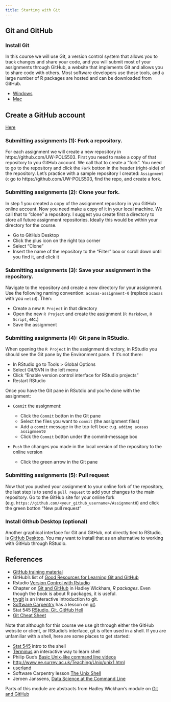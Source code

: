 ```yaml
---
title: Starting with Git
---
```


## Git and GitHub

### Install Git

In this course we will use Git, a version control system that allows you to track changes and share your code, and you will submit most of your assignments through GitHub, a website that implements Git and allows you to share code with others. Most software developers use these tools, and a large number of R packages are hosted and can be downloaded from GitHub.

- [Windows](http://git-scm.com/download/win)
- [Mac](http://git-scm.com/download/mac)

## Create a GitHub account

[Here](https://github.com/join?source=header-home)

### Submitting assignments (1): Fork a repository.

For each assignment we will create a new repository in https://github.com/UW-POLS503. First you need to make a copy of that repository to you GitHub account. We call that to create a "fork". You need to go to the repository and click the `Fork` botton in the header (right-side) of the repository. Let's practice with a sample repository I created: `Assignment 0`: go to https://github.com/UW-POLS503, find the repo, and create a fork.

### Submitting assignments (2): Clone your fork.

In step 1 you created a copy of the assignment repository in you GitHub online account. Now you need make a copy of it in your local machine. We call that to "clone" a repository. I suggest you create first a directory to store all future assignment repositories. Ideally this would be within your directory for the course.

- Go to GitHub Desktop
- Click the plus icon on the right top corner
- Select "Clone"
- Insert the name of the repository to the "Filter" box or scroll down until you find it, and click it

### Submitting assignments (3): Save your assignment in the repository.

Navigate to the repository and create a new directory for your assignment. Use the following naming convention: `acasas-assignment-0` (replace `acasas` with you `netid`). Then:

- Create a new `R Project` in that directory
- Open the new `R Project` and create the assignment (`R Markdown`, `R Script`, etc.)
- Save the assignment

### Submitting assignments (4): Git pane in RStudio.

When opening the `R Project` in the assignment directory, in RStudio you should see the Git pane by the Environment pane. If it's not there:

- In RStudio go to Tools > Global Options
- Select Git/SVN in the left menu
- Click "Enable version control interface for RStudio projects"
- Restart RStudio

Once you have the Git pane in RSutdio and you're done with the assignment:

- `Commit` the assignment:

    - Click the `Commit` botton in the Git pane
    - Select the files you want to `commit` (the assignment files)
    - Add a `commit` message in the top-left box: e.g. `adding acasas assignment0`
    - Click the `Commit` botton under the commit-message box

- `Push` the changes you made in the local version of the repository to the online version

    - Click the green arrow in the Git pane

### Submitting assignments (5): Pull request

Now that you pushed your assignment to your online fork of the repository, the last step is to send a `pull request` to add your changes to the main repository. Go to the GitHub site for your online fork (e.g. `https://github.com/<your_github_username>/Assignment0`) and click the green botton "New pull request"


### Install Github Desktop (optional)

Another graphical interface for Git and GitHub, not directly tied to RStudio, is [GitHub Desktop](https://desktop.github.com/). You may want to install that as an alternative to
working with GitHub through RStudio.


## References

- [GitHub training material](https://training.github.com/kit/)
- GitHub's list of [Good Resources for Learning Git and GitHub](https://help.github.com/articles/good-resources-for-learning-git-and-github/)
- Rstudio [Version Control with Rstudio](https://support.rstudio.com/hc/en-us/articles/200532077-Version-Control-with-Git-and-SVN)
- Chapter on [Git and GitHub](http://r-pkgs.had.co.nz/git.html) in Hadley Wickham, *R packages*. Even though the book is about R packages, it is useful.
- [trygit](https://try.github.io/levels/1/challenges/1) is an interactive introduction to git.
- [Software Carpentry](http://swcarpentry.github.io/) has a lesson on [git](http://swcarpentry.github.io/git-novice/).
- Stat 545 [RStudio, Git, GitHub Hell](https://stat545-ubc.github.io/git66_rstudio-git-github-hell.html)
- [Git Cheat Sheet](https://education.github.com/git-cheat-sheet-education.pdf)

Note that although for this course we use git through either the GitHub website or client, or RStudio's interface, git is often used in a shell. If you are unfamiliar with a shell, here are some places to get started:

- [Stat 545](https://stat545-ubc.github.io/git09_shell.html) intro to the shell
- [Terminus](http://web.mit.edu/mprat/Public/web/Terminus/Web/main.html) an interactive way to learn shell
- Philip Guo's [Basic Unix-like command line videos](http://www.ee.surrey.ac.uk/Teaching/Unix/unix1.html)
- <http://www.ee.surrey.ac.uk/Teaching/Unix/unix1.html>
- [userland](https://p1k3.com/userland-book/)
- Software Carpentry lesson [The Unix Shell](http://swcarpentry.github.io/shell-novice/)
- Jeroen Janssens, [Data Science at the Command Line](http://datascienceatthecommandline.com/)

Parts of this module are abstracts from Hadley Wickham’s module on [Git and GitHub](http://r-pkgs.had.co.nz/git.html)
